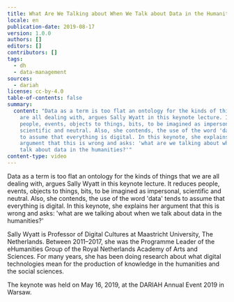 ```yaml
---
title: What Are We Talking about When We Talk about Data in the Humanities?
locale: en
publication-date: 2019-08-17
version: 1.0.0
authors: []
editors: []
contributors: []
tags:
  - dh
  - data-management
sources:
  - dariah
license: cc-by-4.0
table-of-contents: false
summary:
  content: "Data as a term is too flat an ontology for the kinds of things that we
    are all dealing with, argues Sally Wyatt in this keynote lecture. It reduces
    people, events, objects to things, bits, to be imagined as impersonal,
    scientific and neutral. Also, she contends, the use of the word 'data' tends
    to assume that everything is digital. In this keynote, she explains her
    argument that this is wrong and asks: 'what are we talking about when we
    talk about data in the humanities?'"
content-type: video
---
```

Data as a term is too flat an ontology for the kinds of things that we are all dealing with, argues Sally Wyatt in this keynote lecture. It reduces people, events, objects to things, bits, to be imagined as impersonal, scientific and neutral. Also, she contends, the use of the word 'data' tends to assume that everything is digital. In this keynote, she explains her argument that this is wrong and asks: 'what are we talking about when we talk about data in the humanities?'

Sally Wyatt is Professor of Digital Cultures at Maastricht University, The Netherlands. Between 2011–2017, she was the Programme Leader of the eHumanities Group of the Royal Netherlands Academy of Arts and Sciences. For many years, she has been doing research about what digital technologies mean for the production of knowledge in the humanities and the social sciences.

The keynote was held on May 16, 2019, at the DARIAH Annual Event 2019 in Warsaw.

<VideoCard provider="youtube" id="fmziX4lHBoc" title="What Are We Talking about When We Talk about Data in the Humanities?" image="/assets/content/assets/en/resources/hosted/what-are-we-talking-about-when-we-talk-about-data-in-the-humanities/sally-wyatt-png" />
